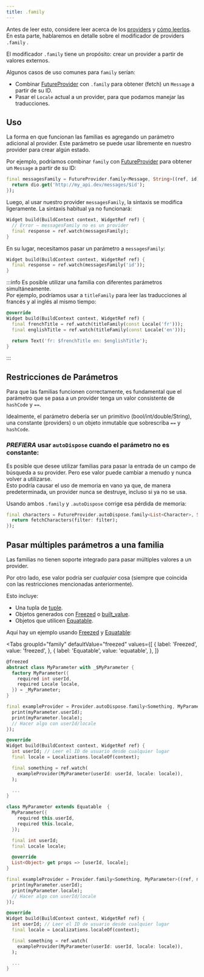 ```yaml
---
title: .family
---
```



Antes de leer esto, considere leer acerca de los [providers](/docs/concepts2/providers) y [cómo leerlos](/docs/concepts/reading). 
En esta parte, hablaremos en detalle sobre el modificador de providers `.family` .

El modificador `.family` tiene un propósito: crear un provider a partir de valores externos.

Algunos casos de uso comunes para `family` serían:

- Combinar [FutureProvider] con `.family` para obtener (fetch) un `Message` a partir de su ID.
- Pasar el `Locale` actual a un provider, para que podamos manejar las traducciones.

## Uso

La forma en que funcionan las familias es agregando un parámetro adicional al provider.
Este parámetro se puede usar libremente en nuestro provider para crear algún estado.

Por ejemplo, podríamos combinar `family` con [FutureProvider] para obtener un `Message` a partir de su ID:

```dart
final messagesFamily = FutureProvider.family<Message, String>((ref, id) async {
  return dio.get('http://my_api.dev/messages/$id');
});
```

Luego, al usar nuestro provider `messagesFamily`, la sintaxis se modifica ligeramente.
La sintaxis habitual ya no funcionará:

```dart
Widget build(BuildContext context, WidgetRef ref) {
  // Error – messagesFamily no es un provider
  final response = ref.watch(messagesFamily);
}
```

En su lugar, necesitamos pasar un parámetro a `messagesFamily`:

```dart
Widget build(BuildContext context, WidgetRef ref) {
  final response = ref.watch(messagesFamily('id'));
}
```

:::info
Es posible utilizar una familia con diferentes parámetros simultáneamente.  
Por ejemplo, podríamos usar a `titleFamily` para leer las traducciones al francés y al inglés al mismo tiempo:

```dart
@override
Widget build(BuildContext context, WidgetRef ref) {
  final frenchTitle = ref.watch(titleFamily(const Locale('fr')));
  final englishTitle = ref.watch(titleFamily(const Locale('en')));

  return Text('fr: $frenchTitle en: $englishTitle');
}
```

:::

## Restricciones de Parámetros


Para que las familias funcionen correctamente, es fundamental que el parámetro que se 
pasa a un provider tenga un valor consistente de `hashCode` y `==`.

Idealmente, el parámetro debería ser un primitivo (bool/int/double/String), una constante (providers) 
o un objeto inmutable que sobrescriba `==` y `hashCode`.

### _PREFIERA_ usar `autoDispose` cuando el parámetro no es constante:

Es posible que desee utilizar familias para pasar la entrada de un campo de búsqueda a su provider. 
Pero ese valor puede cambiar a menudo y nunca volver a utilizarse.  
Esto podría causar el uso de memoria en vano ya que, de manera predeterminada, un provider nunca se destruye, incluso si ya no se usa.

Usando ambos `.family` y `.autoDispose` corrige esa pérdida de memoria:

```dart
final characters = FutureProvider.autoDispose.family<List<Character>, String>((ref, filter) async {
  return fetchCharacters(filter: filter);
});
```

## Pasar múltiples parámetros a una familia

Las familias no tienen soporte integrado para pasar múltiples valores a un provider.

Por otro lado, ese valor podría ser _cualquier_ cosa (siempre que coincida con las restricciones mencionadas anteriormente).

Esto incluye:

- Una tupla de [tuple](http://pub.dev/packages/tuple).
- Objetos generados con [Freezed] o [built_value](https://pub.dev/packages/built_value).
- Objetos que utilicen [Equatable](https://pub.dev/packages/equatable).

Aquí hay un ejemplo usando [Freezed] y [Equatable]:

<Tabs
  groupId="family"
  defaultValue="freezed"
  values={[
    { label: 'Freezed', value: 'freezed', },
    { label: 'Equatable', value: 'equatable', },
  ]}
>

<TabItem value="freezed">

```dart
@freezed
abstract class MyParameter with _$MyParameter {
  factory MyParameter({
    required int userId,
    required Locale locale,
  }) = _MyParameter;
}

final exampleProvider = Provider.autoDispose.family<Something, MyParameter>((ref, myParameter) {
  print(myParameter.userId);
  print(myParameter.locale);
  // Hacer algo con userId/locale
});

@override
Widget build(BuildContext context, WidgetRef ref) {
  int userId; // Leer el ID de usuario desde cualquier lugar
  final locale = Localizations.localeOf(context);

  final something = ref.watch(
    exampleProvider(MyParameter(userId: userId, locale: locale)),
  );

  ...
}
```

</TabItem>
<TabItem value="equatable">

```dart
class MyParameter extends Equatable  {
  MyParameter({
    required this.userId,
    required this.locale,
  });

  final int userId;
  final Locale locale;

  @override
  List<Object> get props => [userId, locale];
}

final exampleProvider = Provider.family<Something, MyParameter>((ref, myParameter) {
  print(myParameter.userId);
  print(myParameter.locale);
  // Hacer algo con userId/locale
});

@override
Widget build(BuildContext context, WidgetRef ref) {
  int userId; // Leer el ID de usuario desde cualquier lugar
  final locale = Localizations.localeOf(context);

  final something = ref.watch(
    exampleProvider(MyParameter(userId: userId, locale: locale)),
  );

  ...
}
```

</TabItem>
</Tabs>

[freezed]: https://pub.dev/packages/freezed
[provider]: https://pub.dev/documentation/riverpod/latest/riverpod/Provider-class.html
[Equatable]: https://pub.dev/packages/equatable
[futureprovider]: https://pub.dev/documentation/hooks_riverpod/3.0.0-dev.16/hooks_riverpod/FutureProvider-class.html
